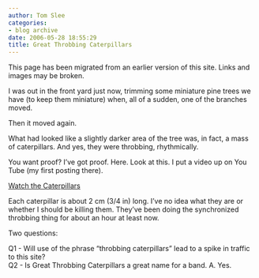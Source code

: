 ```yaml
---
author: Tom Slee
categories:
- blog archive
date: 2006-05-28 18:55:29
title: Great Throbbing Caterpillars
---
```


::: {.callout-note}

This page has been migrated from an earlier version of this site. 
Links and images may be broken.

:::



				

I was out in the front yard just now, trimming some miniature pine trees we have (to keep them miniature) when, all of a sudden, one of the branches moved. 




Then it moved again.




What had looked like a slightly darker area of the tree was, in fact, a mass of caterpillars. And yes, they were throbbing, rhythmically. 




You want proof? I've got proof. Here. Look at this. I put a video up on You Tube (my first posting there).




[Watch the Caterpillars](http://www.youtube.com/watch?v=zE-p2JE-Oc8)





Each caterpillar is about 2 cm (3/4 in) long. I've no idea what they are or whether I should be killing them. They've been doing the synchronized throbbing thing for about an hour at least now.




Two questions:




Q1 - Will use of the phrase "throbbing caterpillars" lead to a spike in traffic to this site?  
Q2 - Is Great Throbbing Caterpillars a great name for a band. A. Yes.



		
